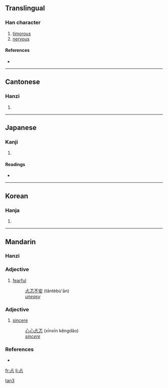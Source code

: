 ==Translingual==

===Han character===
{{Han char|rn=61|rad=心|as=03|sn=7|four=2133<sub>1</sub>|canj=X卜一心 (XYMP), 卜一心 (YMP)}}

# [[timorous]]
# [[nervous]]

====References====
* {{Han ref|kx=0376.080|dkj=10316|dj=0702.170|hdz=42270.010|uh=5FD0|ud=24528|bh=CAD8|bd=51928}}

----

==Cantonese==

===Hanzi===
{{yue-hanzi|jyut=|y=taan2}}

# {{defn|Cantonese}}

----

==Japanese==

===Kanji===
{{ja-kanji|grade=|rs=心03}}

# {{defn|Japanese}}

====Readings====
* {{ja-readings|on=[[くん]] (kun), [[こう]] (kō), [[きょう]] (kyō)|kun=[[むなしい]] (munashii)}}

----

==Korean==

===Hanja===
{{ko-hanja|hangeul=탐|eumhun=|rv=tam|mr=t'am|y=tham}}

# {{defn|Korean}}

----

==Mandarin==

===Hanzi===
{{cmn-hanzi|pin=[[tǎn]] ([[tan3]])|wg=t'an<sup>3</sup>}}

===Adjective===
{{cmn-adj|ts|pin=tǎn|pint=tan3|rs=心03}}

# [[fearful]]
#: [[忐忑不安]] (tǎntèbù'ān)
#: ''[[uneasy]]''

===Adjective===
{{cmn-adj|ts|pin=kěng|pint=keng3|rs=心03}}

# {{archaic|lang=zh-tw|skey=心03}} [[sincere]]
#: [[心心]][[忐忑]] (xīnxīn kěngdǎo)
#: ''[[sincere]]''

===References===
*{{cite book | last =  | first =  | authorlink =  | coauthors =  | year = 2007 | title = [[w:Hanyu Da Cidian|Hanyu Da Cidian 3.0]] | language = Mandarin | publisher = [[w:Commercial Press|Commercial Press]] | location = [[Hong Kong]] | id = ISBN 9789620702778}}

[[Category:zh-cn:Archaic|tan3]]

[[fr:忐]]
[[li:忐]]